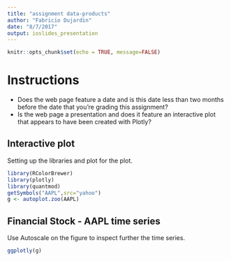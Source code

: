 ```yaml
---
title: "assignment data-products"
author: "Fabricio Dujardin"
date: "8/7/2017"
output: ioslides_presentation
---
```


```r
knitr::opts_chunk$set(echo = TRUE, message=FALSE)
```
# Instructions

* Does the web page feature a date and is this date less than two months before the date that you're grading this assignment?
* Is the web page a presentation and does it feature an interactive plot that appears to have been created with Plotly?

## Interactive plot
Setting up the libraries and plot for the plot.
```r
library(RColorBrewer)
library(plotly)
library(quantmod)
getSymbols("AAPL",src="yahoo")
g <- autoplot.zoo(AAPL) 

```

## Financial Stock - AAPL time series

Use Autoscale on the figure to inspect further the time series.

```r
ggplotly(g)
```


